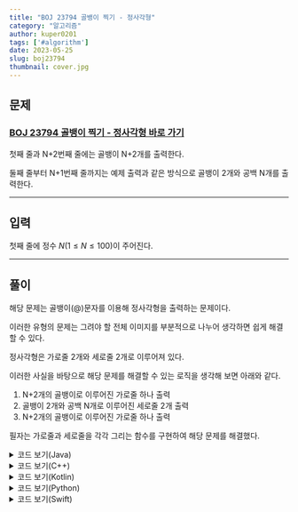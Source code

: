 ---
title: "BOJ 23794 골뱅이 찍기 - 정사각형"
category: "알고리즘"
author: kuper0201
tags: ['#algorithm']
date: 2023-05-25
slug: boj23794
thumbnail: cover.jpg
---


## 문제

### <a href="https://boj.kr/23794" target="_blank">BOJ 23794 골뱅이 찍기 - 정사각형 바로 가기</a>

첫째 줄과 N+2번째 줄에는 골뱅이 N+2개를 출력한다.

둘째 줄부터 N+1번째 줄까지는 예제 출력과 같은 방식으로 골뱅이 2개와 공백 N개를 출력한다.

---

## 입력

첫째 줄에 정수 $N$($1 \leq N \leq 100$)이 주어진다.

---

## 풀이

해당 문제는 골뱅이(@)문자를 이용해 정사각형을 출력하는 문제이다.

이러한 유형의 문제는 그려야 할 전체 이미지를 부분적으로 나누어 생각하면 쉽게 해결할 수 있다.

정사각형은 가로줄 2개와 세로줄 2개로 이루어져 있다.

이러한 사실을 바탕으로 해당 문제를 해결할 수 있는 로직을 생각해 보면 아래와 같다.

1. N+2개의 골뱅이로 이루어진 가로줄 하나 출력
2. 골뱅이 2개와 공백 N개로 이루어진 세로줄 2개 출력
3. N+2개의 골뱅이로 이루어진 가로줄 하나 출력

필자는 가로줄과 세로줄을 각각 그리는 함수를 구현하여 해당 문제를 해결했다.

<details markdown="1">
<summary>코드 보기(Java)</summary>

```javascript
import java.io.*;

public class Main {
    static StringBuilder sb = new StringBuilder();
    
    // 가로줄 그리는 함수
    static void drawHor(int N) {
        for(int i = 0; i < N + 2; i++) sb.append("@");
        sb.append("\n");
    }
    
    // 세로줄 그리는 함수
    static void drawVer(int N) {
        for(int i = 0; i < N; i++) {
            sb.append("@");
            for(int j = 0; j < N; j++) sb.append(" ");
            sb.append("@\n");
        }
    }

    public static void main(String[] args) throws Exception {
        BufferedReader br = new BufferedReader(new InputStreamReader(System.in));

        // 정수 N 입력
        int N = Integer.parseInt(br.readLine());
        drawHor(N); // 가로줄 그리기
        drawVer(N); // 세로줄 그리기
        drawHor(N); // 가로줄 그리기

        System.out.println(sb);
    }
}
```
</details>

<details markdown="1">
<summary>코드 보기(C++)</summary>

```cpp
#include <iostream>
#include <string>

#define fastio ios_base::sync_with_stdio(false); cin.tie(nullptr); cout.tie(nullptr)
#define endl '\n'

using namespace std;
string sb;

// 가로줄 그리는 함수
void drawHor(int N) {
    for(int i = 0; i < N + 2; i++) sb += "@";
    sb += "\n";
}

// 세로줄 그리는 함수
void drawVer(int N) {
    for(int i = 0; i < N; i++) {
        sb += "@";
        for(int j = 0; j < N; j++) sb += " ";
        sb += "@\n";
    }
}

int main() {
    fastio;
    
    // 정수 N 입력
    int N;
    cin >> N;
    
    drawHor(N); // 가로줄 그리기
    drawVer(N); // 세로줄 그리기
    drawHor(N); // 가로줄 그리기
    
    cout << sb << endl;
    
    return 0;
}
```
</details>

<details markdown="1">
<summary>코드 보기(Kotlin)</summary>

```javascript
var sb = ""

// 가로줄 그리는 함수
fun drawHor(N: Int) {
    for(i in 0 until (N + 2)) sb += "@"
    sb += "\n"
}

// 세로줄 그리는 함수
fun drawVer(N: Int) {
    for(i in 0 until N) {
        sb += "@"
        for(j in 0 until N) sb += " "
        sb += "@\n"
    }
}

fun main(args: Array<String>) = with(System.`in`.bufferedReader()) {
    // 정수 N 입력
    var N = readLine().toInt()
    
    drawHor(N) // 가로줄 그리기
    drawVer(N) // 세로줄 그리기
    drawHor(N) // 가로줄 그리기
    
    println(sb)
}
```
</details>

<details markdown="1">
<summary>코드 보기(Python)</summary>

```python
from sys import stdin

sb = ""

# 가로줄 그리는 함수
def drawHor(N):
    global sb
    for i in range(0, (N + 2)):
        sb += "@"
    sb += "\n"

# 세로줄 그리는 함수
def drawVer(N):
    global sb
    for i in range(0, N):
        sb += "@"
        for j in range(0, N):
            sb += " "
        sb += "@\n"

def main():
    # 정수 N 입력
    N = int(stdin.readline())

    drawHor(N) # 가로줄 그리기
    drawVer(N) # 세로줄 그리기
    drawHor(N) # 가로줄 그리기

    print(sb)

if __name__ == "__main__":
    main()
```
</details>

<details markdown="1">
<summary>코드 보기(Swift)</summary>

```cpp
import Foundation

var sb = ""

// 가로줄 그리는 함수
func drawHor(N: Int) {
    for i in 0..<(N + 2) {
        sb += "@"
    }
    sb += "\n"
}

// 세로줄 그리는 함수
func drawVer(N: Int) {
    for i in 0..<N {
        sb += "@"
        for j in 0..<N {
            sb += " "
        }
        sb += "@\n"
    }
}

func main() {
    // 정수 N 입력
    var N = Int(readLine()!)!

    drawHor(N: N) // 가로줄 그리기
    drawVer(N: N) // 세로줄 그리기
    drawHor(N: N) // 가로줄 그리기

    print(sb)
}

main()
```
</details>
